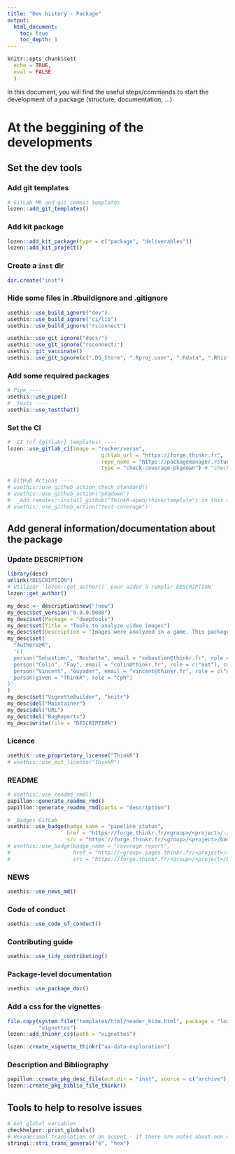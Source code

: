 ```yaml
---
title: "Dev history - Package"
output: 
  html_document:
    toc: true
    toc_depth: 1
---
```


```r
knitr::opts_chunk$set(
  echo = TRUE,
  eval = FALSE
  )
```

In this document, you will find the useful steps/commands to start the development of a package (structure, documentation, ...)

# At the beggining of the developments
## Set the dev tools

### Add git templates

```r
# GitLab MR and git commit templates
lozen::add_git_templates()
```

### Add kit package

```r
lozen::add_kit_package(type = c("package", "deliverables"))
lozen::add_kit_project()
```

### Create a `inst` dir

```r
dir.create("inst")
```

### Hide some files in .Rbuildignore and .gitignore

```r
usethis::use_build_ignore("dev")
usethis::use_build_ignore("ci/lib")
usethis::use_build_ignore("rsconnect")

usethis::use_git_ignore("docs/")
usethis::use_git_ignore("rsconnect/")
usethis::git_vaccinate()
usethis::use_git_ignore(c(".DS_Store", ".Rproj.user", ".Rdata", ".Rhistory", ".httr-oauth"))
```

### Add some required packages

```r
# Pipe ----
usethis::use_pipe()
# _Tests ----
usethis::use_testthat()
```

### Set the CI

```r
# _CI (cf {gitlabr} templates) ----
lozen::use_gitlab_ci(image = "rocker/verse",
                              gitlab_url = "https://forge.thinkr.fr",
                              repo_name = "https://packagemanager.rstudio.com/all/__linux__/focal/latest",
                              type = "check-coverage-pkgdown") # "check-coverage-pkgdown-renv"

# GitHub Actions ----
# usethis::use_github_action_check_standard()
# usethis::use_github_action("pkgdown")
#  _Add remotes::install_github("ThinkR-open/thinkrtemplate") in this action
# usethis::use_github_action("test-coverage")
```

## Add general information/documentation about the package

### Update DESCRIPTION

```r
library(desc)
unlink("DESCRIPTION")
# Utiliser `lozen::get_author()` pour aider à remplir DESCRIPTION'
lozen::get_author()

my_desc <- description$new("!new")
my_desc$set_version("0.0.0.9000")
my_desc$set(Package = "deeptools")
my_desc$set(Title = "Tools to analyze video images")
my_desc$set(Description = "Images were analyzed in a game. This package explores the results of the game.")
my_desc$set(
  "Authors@R",
  'c(
  person("Sebastien", "Rochette", email = "sebastien@thinkr.fr", role = c("aut", "cre"), comment = c(ORCID = "0000-0002-1565-9313")),
  person("Colin", "Fay", email = "colin@thinkr.fr", role = c("aut"), comment = c(ORCID = "0000-0001-7343-1846")),
  person("Vincent", "Guyader", email = "vincent@thinkr.fr", role = c("aut"), comment = c(ORCID = "0000-0003-0671-9270")),
  person(given = "ThinkR", role = "cph")
)'
)
my_desc$set("VignetteBuilder", "knitr")
my_desc$del("Maintainer")
my_desc$del("URL")
my_desc$del("BugReports")
my_desc$write(file = "DESCRIPTION")
```

### Licence

```r
usethis::use_proprietary_license("ThinkR")
# usethis::use_mit_license("ThinkR")
```

### README

```r
# usethis::use_readme_rmd()
papillon::generate_readme_rmd()
papillon::generate_readme_rmd(parts = "description")

# _Badges GitLab
usethis::use_badge(badge_name = "pipeline status",
                   href = "https://forge.thinkr.fr/<group>/<project>/-/commits/main",
                   src = "https://forge.thinkr.fr/<group>/<project>/badges/main/pipeline.svg")
# usethis::use_badge(badge_name = "coverage report",
#                    href = "http://<group>.pages.thinkr.fr/<project>/coverage.html",
#                    src = "https://forge.thinkr.fr/<group>/<project>/badges/main/coverage.svg")
```

### NEWS

```r
usethis::use_news_md()
```

### Code of conduct

```r
usethis::use_code_of_conduct()
```

### Contributing guide

```r
usethis::use_tidy_contributing()
```

### Package-level documentation

```r
usethis::use_package_doc()
```

### Add a css for the vignettes

```r
file.copy(system.file("templates/html/header_hide.html", package = "lozen"),
          "vignettes")
lozen::add_thinkr_css(path = "vignettes")

lozen::create_vignette_thinkr("aa-data-exploration")
```

### Description and Bibliography

```r
papillon::create_pkg_desc_file(out.dir = "inst", source = c("archive"), to = "html")
lozen::create_pkg_biblio_file_thinkr()
```

## Tools to help to resolve issues

```r
# Get global variables
checkhelper::print_globals()
# Hexadecimal translation of an accent - if there are notes about non ASCII characters
stringi::stri_trans_general("é", "hex")
```

